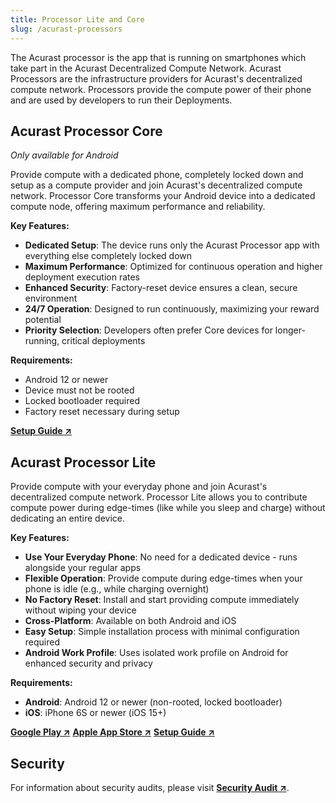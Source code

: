 ```yaml
---
title: Processor Lite and Core
slug: /acurast-processors
---
```



The Acurast processor is the app that is running on smartphones which take part in the Acurast Decentralized Compute Network. Acurast Processors are the infrastructure providers for Acurast's decentralized compute network. Processors provide the compute power of their phone and are used by developers to run their Deployments.

## Acurast Processor Core

_Only available for Android_

Provide compute with a dedicated phone, completely locked down and setup as a compute provider and join Acurast's decentralized compute network. Processor Core transforms your Android device into a dedicated compute node, offering maximum performance and reliability.

**Key Features:**

- **Dedicated Setup**: The device runs only the Acurast Processor app with everything else completely locked down
- **Maximum Performance**: Optimized for continuous operation and higher deployment execution rates
- **Enhanced Security**: Factory-reset device ensures a clean, secure environment
- **24/7 Operation**: Designed to run continuously, maximizing your reward potential
- **Priority Selection**: Developers often prefer Core devices for longer-running, critical deployments

**Requirements:**

- Android 12 or newer
- Device must not be rooted
- Locked bootloader required
- Factory reset necessary during setup

**[Setup Guide ↗](/processors/become-compute-provider#step-4-install-and-setup)**

## Acurast Processor Lite

Provide compute with your everyday phone and join Acurast's decentralized compute network. Processor Lite allows you to contribute compute power during edge-times (like while you sleep and charge) without dedicating an entire device.

**Key Features:**

- **Use Your Everyday Phone**: No need for a dedicated device - runs alongside your regular apps
- **Flexible Operation**: Provide compute during edge-times when your phone is idle (e.g., while charging overnight)
- **No Factory Reset**: Install and start providing compute immediately without wiping your device
- **Cross-Platform**: Available on both Android and iOS
- **Easy Setup**: Simple installation process with minimal configuration required
- **Android Work Profile**: Uses isolated work profile on Android for enhanced security and privacy

**Requirements:**

- **Android**: Android 12 or newer (non-rooted, locked bootloader)
- **iOS**: iPhone 6S or newer (iOS 15+)

**[Google Play ↗](https://play.google.com/store/apps/details?id=com.acurast.attested.executor.sbs.canary)**
**[Apple App Store ↗](https://apps.apple.com/us/app/acurast-processor/id6517361921)**
**[Setup Guide ↗](/processors/become-compute-provider#step-4-install-and-setup)**

## Security

For information about security audits, please visit **[Security Audit ↗](/audits)**.
